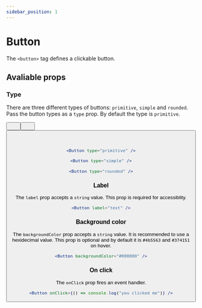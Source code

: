 ```yaml
---
sidebar_position: 1
---
```



# Button

The `<button>` tag defines a clickable button.

## Avaliable props

### Type

There are three different types of buttons: `primitive`, `simple` and `rounded`. Pass the button types as a `type` prop. By default the type is `primitive`.

<Button label="primitive" type="primitive" />
&nbsp;&nbsp;&nbsp;&nbsp;&nbsp;&nbsp;
<Button label="simple" type="simple" />
&nbsp;&nbsp;&nbsp;&nbsp;&nbsp;&nbsp;
<Button label="rounded" type="rounded" />

<br />
<br />

```jsx title="primitive"
<Button type="primitive" />
```

```jsx title="simple"
<Button type="simple" />
```

```jsx title="rounded"
<Button type="rounded" />
```

### Label

The `label` prop accepts a `string` value. This prop is required for accessiblity.

```jsx title="label"
<Button label="text" />
```

### Background color

The `backgroundColor` prop accepts a `string` value. It is recommended to use a hexidecimal value. This prop is optional and by default it is `#4b5563` and `#374151` on hover.

```jsx title="background color"
<Button backgroundColor="#000000" />
```

### On click

The `onClick` prop fires an event handler.

```jsx title="onClick"
<Button onClick={() => console.log("you clicked me")} />
```
